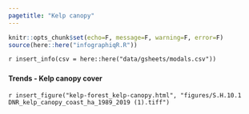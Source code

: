 ```yaml
---
pagetitle: "Kelp canopy"
---
```


```r
knitr::opts_chunk$set(echo=F, message=F, warning=F, error=F)
source(here::here("infographiqR.R"))
```

`r insert_info(csv = here::here("data/gsheets/modals.csv"))`


### {.tabset}

#### Trends  - Kelp canopy cover

`r insert_figure("kelp-forest_kelp-canopy.html", "figures/S.H.10.1 DNR_kelp_canopy_coast_ha_1989_2019 (1).tiff")`
